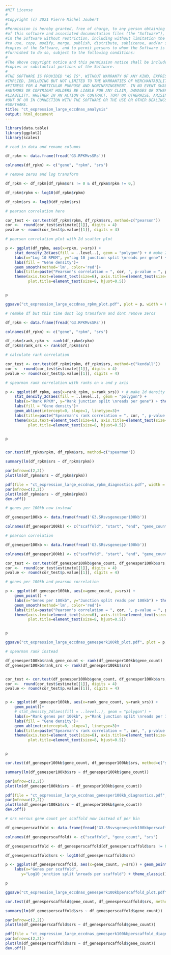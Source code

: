 ```yaml
---
#MIT License
#
#Copyright (c) 2021 Pierre Michel Joubert
#
#Permission is hereby granted, free of charge, to any person obtaining a copy
#of this software and associated documentation files (the "Software"), to deal
#in the Software without restriction, including without limitation the rights
#to use, copy, modify, merge, publish, distribute, sublicense, and/or sell
#copies of the Software, and to permit persons to whom the Software is
#furnished to do so, subject to the following conditions:
#
#The above copyright notice and this permission notice shall be included in all
#copies or substantial portions of the Software.
#
#THE SOFTWARE IS PROVIDED "AS IS", WITHOUT WARRANTY OF ANY KIND, EXPRESS OR
#IMPLIED, INCLUDING BUT NOT LIMITED TO THE WARRANTIES OF MERCHANTABILITY,
#FITNESS FOR A PARTICULAR PURPOSE AND NONINFRINGEMENT. IN NO EVENT SHALL THE
#AUTHORS OR COPYRIGHT HOLDERS BE LIABLE FOR ANY CLAIM, DAMAGES OR OTHER
#LIABILITY, WHETHER IN AN ACTION OF CONTRACT, TORT OR OTHERWISE, ARISING FROM,
#OUT OF OR IN CONNECTION WITH THE SOFTWARE OR THE USE OR OTHER DEALINGS IN THE
#SOFTWARE.
title: "ct_expression_large_eccdnas_analysis"
output: html_document
---
```




```r

library(data.table)
library(ggplot2)
library(scales)

# read in data and rename columns

df_rpkm <- data.frame(fread('G3.RPKMvsSRs'))

colnames(df_rpkm) <- c("gene", "rpkm", "srs")

# remove zeros and log transform

df_rpkm <- df_rpkm[df_rpkm$srs != 0 & df_rpkm$rpkm != 0,]

df_rpkm$rpkm <- log10(df_rpkm$rpkm)

df_rpkm$srs <- log10(df_rpkm$srs)

# pearson correlation here

cor_test <- cor.test(df_rpkm$rpkm, df_rpkm$srs, method=c("pearson"))
cor <-  round(cor_test$estimate[[1]], digits = 4)
pvalue <- round(cor_test$p.value[[1]], digits = 4)

# pearson correlation plot with 2d scatter plot

p <- ggplot(df_rpkm, aes(x=rpkm, y=srs)) +
    stat_density_2d(aes(fill = ..level..), geom = "polygon") + # make 2d density plot
    labs(x="Log 10 RPKM", y="Log 10 junction split \nreads per gene") + theme_classic() +
    labs(fill = "Gene density")+
    geom_smooth(method='lm', color='red')+
    labs(title=paste("Pearson's correlation = ", cor, ", p-value = ", pvalue, sep=''))+ # add correlation value to plot
    theme(axis.text=element_text(size=6), axis.title=element_text(size=8), legend.title=element_text(size=8), legend.text=element_text(size=6), 
          plot.title=element_text(size=8, hjust=0.5))


p

ggsave("ct_expression_large_eccdnas_rpkm_plot.pdf", plot = p, width = 6.5, height = 3)

```

```r

# remake df but this time dont log transform and dont remove zeros

df_rpkm <- data.frame(fread('G3.RPKMvsSRs'))

colnames(df_rpkm) <- c("gene", "rpkm", "srs")

df_rpkm$rank_rpkm <- rank(df_rpkm$rpkm)
df_rpkm$rank_srs <- rank(df_rpkm$srs)

# calculate rank correlation

cor_test <- cor.test(df_rpkm$rpkm, df_rpkm$srs, method=c("kendall"))
cor <-  round(cor_test$estimate[[1]], digits = 4)
pvalue <- round(cor_test$p.value[[1]], digits = 4)

# spearman rank correlation with ranks on x and y axis

p <- ggplot(df_rpkm, aes(x=rank_rpkm, y=rank_srs)) + # make 2d density plot
    stat_density_2d(aes(fill = ..level..), geom = "polygon") +
    labs(x="Rank RPKM", y="Rank junction split \nreads per gene") + theme_classic() +
    labs(fill = "Gene density")+
    geom_abline(intercept=0, slope=1, linetype=3)+
    labs(title=paste("Spearman's rank correlation = ", cor, ", p-value = ", pvalue, sep=''))+ # paste rank correlation
    theme(axis.text=element_text(size=6), axis.title=element_text(size=8), legend.title=element_text(size=8), legend.text=element_text(size=6), 
          plot.title=element_text(size=8, hjust=0.5))


p



```


```r
cor.test(df_rpkm$rpkm, df_rpkm$srs, method=c("spearman"))
```

```r
summary(lm(df_rpkm$srs ~ df_rpkm$rpkm))
```

```r
par(mfrow=c(2,2))
plot(lm(df_rpkm$srs ~ df_rpkm$rpkm))

pdf(file = "ct_expression_large_eccdnas_rpkm_diagnostics.pdf", width = 6, height = 4)
par(mfrow=c(2,2))
plot(lm(df_rpkm$srs ~ df_rpkm$rpkm))
dev.off()
```


```r

# genes per 100kb now instead

df_genesper100kb <- data.frame(fread('G3.SRsvsgenesper100kb'))

colnames(df_genesper100kb) <- c("scaffold", "start", "end", "gene_count", "srs")

# pearson correlation

df_genesper100kb <- data.frame(fread('G3.SRsvsgenesper100kb'))

colnames(df_genesper100kb) <- c("scaffold", "start", "end", "gene_count", "srs")

cor_test <- cor.test(df_genesper100kb$gene_count, df_genesper100kb$srs, method=c("pearson"))
cor <-  round(cor_test$estimate[[1]], digits = 4)
pvalue <- round(cor_test$p.value[[1]], digits = 4)

# genes per 100kb and pearson correlation

p <- ggplot(df_genesper100kb, aes(x=gene_count, y=srs)) +
    geom_point() +
    labs(x="Genes per 100kb", y="Junction split reads per 100kb") + theme_classic() +
    geom_smooth(method='lm', color='red')+
    labs(title=paste("Pearson's correlation = ", cor, ", p-value = ", pvalue, sep=''))+# add correlation title to plot
    theme(axis.text=element_text(size=6), axis.title=element_text(size=8), legend.title=element_text(size=8), legend.text=element_text(size=6), 
          plot.title=element_text(size=8, hjust=0.5))


p

ggsave("ct_expression_large_eccdnas_genesperk100kb_plot.pdf", plot = p, width = 6.5, height = 3)
```
```r

# spearman rank instead

df_genesper100kb$rank_gene_count <- rank(df_genesper100kb$gene_count)
df_genesper100kb$rank_srs <- rank(df_genesper100kb$srs)


cor_test <- cor.test(df_genesper100kb$gene_count, df_genesper100kb$srs, method=c("pearson"))
cor <-  round(cor_test$estimate[[1]], digits = 4)
pvalue <- round(cor_test$p.value[[1]], digits = 4)


p <- ggplot(df_genesper100kb, aes(x=rank_gene_count, y=rank_srs)) +
    geom_point()+
    # stat_density_2d(aes(fill = ..level..), geom = "polygon") +
    labs(x="Rank genes per 100kb", y="Rank junction split \nreads per 100kb") + theme_classic() +
    labs(fill = "Gene density")+
    geom_abline(intercept=0, slope=1, linetype=3)+
    labs(title=paste("Spearman's rank correlation = ", cor, ", p-value = ", pvalue, sep=''))+
    theme(axis.text=element_text(size=6), axis.title=element_text(size=8), legend.title=element_text(size=8), legend.text=element_text(size=6), 
          plot.title=element_text(size=8, hjust=0.5))


p
```


```r
cor.test(df_genesper100kb$gene_count, df_genesper100kb$srs, method=c("spearman"))

```

```r
summary(lm(df_genesper100kb$srs ~ df_genesper100kb$gene_count))

```

```r
par(mfrow=c(2,2))
plot(lm(df_genesper100kb$srs ~ df_genesper100kb$gene_count))

pdf(file = "ct_expression_large_eccdnas_genesper100kb_diagnostics.pdf", width = 6, height = 4)
par(mfrow=c(2,2))
plot(lm(df_genesper100kb$srs ~ df_genesper100kb$gene_count))
dev.off()
```


```r

# srs versus gene count per scaffold now instead of per bin

df_genesperscaffold <- data.frame(fread('G3.SRsvsgenesperk100kbperscaffold'))

colnames(df_genesperscaffold) <- c("scaffold", "gene_count", "srs")

df_genesperscaffold <- df_genesperscaffold[df_genesperscaffold$srs != 0 & df_genesperscaffold$gene_count != 0,]

df_genesperscaffold$srs <- log10(df_genesperscaffold$srs)

p <- ggplot(df_genesperscaffold, aes(x=gene_count, y=srs)) + geom_point() + geom_smooth(method='lm', color='red') +
    labs(x="Genes per scaffold",
       y="Log10 junction split \nreads per scaffold") + theme_classic()

p

ggsave("ct_expression_large_eccdnas_genesperk100kbperscaffold_plot.pdf", plot = p, width = 6, height = 4)
```

```r
cor.test(df_genesperscaffold$gene_count, df_genesperscaffold$srs, method=c("pearson"))

```


```r
summary(lm(df_genesperscaffold$srs ~ df_genesperscaffold$gene_count))

```

```r
par(mfrow=c(2,2))
plot(lm(df_genesperscaffold$srs ~ df_genesperscaffold$gene_count))

pdf(file = "ct_expression_large_eccdnas_genesperk100kbperscaffold_diagnostics.pdf", width = 6, height = 4)
par(mfrow=c(2,2))
plot(lm(df_genesperscaffold$srs ~ df_genesperscaffold$gene_count))
dev.off()
```




